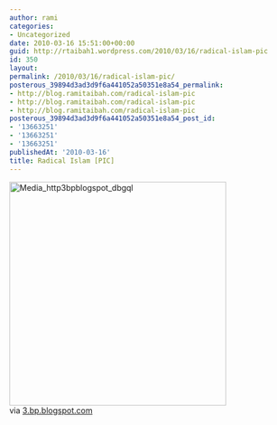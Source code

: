 ```yaml
---
author: rami
categories:
- Uncategorized
date: 2010-03-16 15:51:00+00:00
guid: http://rtaibah1.wordpress.com/2010/03/16/radical-islam-pic
id: 350
layout: 
permalink: /2010/03/16/radical-islam-pic/
posterous_39894d3ad3d9f6a441052a50351e8a54_permalink:
- http://blog.ramitaibah.com/radical-islam-pic
- http://blog.ramitaibah.com/radical-islam-pic
- http://blog.ramitaibah.com/radical-islam-pic
posterous_39894d3ad3d9f6a441052a50351e8a54_post_id:
- '13663251'
- '13663251'
- '13663251'
publishedAt: '2010-03-16'
title: Radical Islam [PIC]
---
```


<div class="posterous_bookmarklet_entry">
  <div class='p_embed p_image_embed'>
    <img alt="Media_http3bpblogspot_dbgql" height="396" src="http://139.59.20.41/wp-content/uploads/2011/12/media_http3bpblogspot_dbgql-scaled500.jpg?w=290" width="384" />
  </div>
  
  <div class="posterous_quote_citation">
    via <a href="http://3.bp.blogspot.com/_TWDIyi5pqlc/SZXqDhWhjNI/AAAAAAAAEkk/61atT83bxp4/s400/rad.jpg">3.bp.blogspot.com</a>
  </div>
  
  <p>
    &nbsp;
  </p>
</div>
